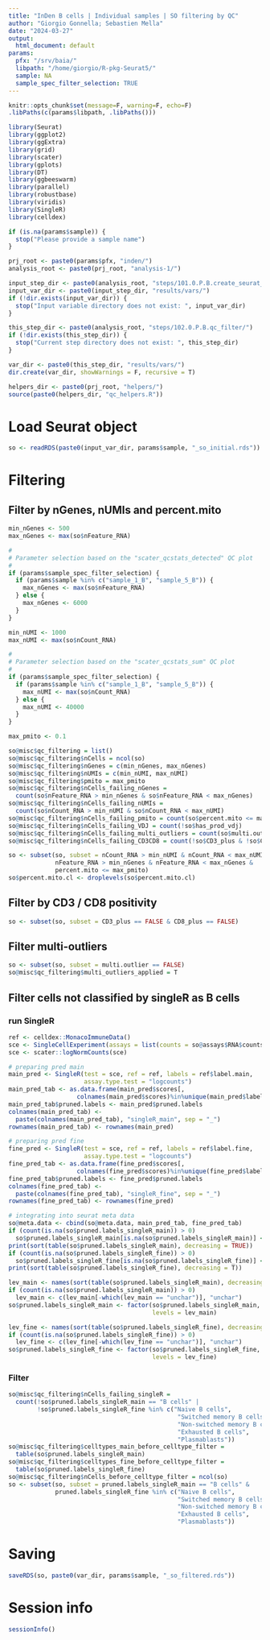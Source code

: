 ```yaml
---
title: "InDen B cells | Individual samples | SO filtering by QC"
author: "Giorgio Gonnella; Sebastien Mella"
date: "2024-03-27"
output:
  html_document: default
params:
  pfx: "/srv/baia/"
  libpath: "/home/giorgio/R-pkg-Seurat5/"
  sample: NA
  sample_spec_filter_selection: TRUE
---
```


```r
knitr::opts_chunk$set(message=F, warning=F, echo=F)
.libPaths(c(params$libpath, .libPaths()))

library(Seurat)
library(ggplot2)
library(ggExtra)
library(grid)
library(scater)
library(gplots)
library(DT)
library(ggbeeswarm)
library(parallel)
library(robustbase)
library(viridis)
library(SingleR)
library(celldex)

if (is.na(params$sample)) {
  stop("Please provide a sample name")
}

prj_root <- paste0(params$pfx, "inden/")
analysis_root <- paste0(prj_root, "analysis-1/")

input_step_dir <- paste0(analysis_root, "steps/101.0.P.B.create_seurat_obj/")
input_var_dir <- paste0(input_step_dir, "results/vars/")
if (!dir.exists(input_var_dir)) {
  stop("Input variable directory does not exist: ", input_var_dir)
}

this_step_dir <- paste0(analysis_root, "steps/102.0.P.B.qc_filter/")
if (!dir.exists(this_step_dir)) {
  stop("Current step directory does not exist: ", this_step_dir)
}

var_dir <- paste0(this_step_dir, "results/vars/")
dir.create(var_dir, showWarnings = F, recursive = T)

helpers_dir <- paste0(prj_root, "helpers/")
source(paste0(helpers_dir, "qc_helpers.R"))
```

# Load Seurat object

```r
so <- readRDS(paste0(input_var_dir, params$sample, "_so_initial.rds"))
```

# Filtering

## Filter by nGenes, nUMIs and percent.mito

```r
min_nGenes <- 500
max_nGenes <- max(so$nFeature_RNA)

#
# Parameter selection based on the "scater_qcstats_detected" QC plot
#
if (params$sample_spec_filter_selection) {
  if (params$sample %in% c("sample_1_B", "sample_5_B")) {
    max_nGenes <- max(so$nFeature_RNA)
  } else {
    max_nGenes <- 6000
  }
}
```

```r
min_nUMI <- 1000
max_nUMI <- max(so$nCount_RNA)

#
# Parameter selection based on the "scater_qcstats_sum" QC plot
#
if (params$sample_spec_filter_selection) {
  if (params$sample %in% c("sample_1_B", "sample_5_B")) {
    max_nUMI <- max(so$nCount_RNA)
  } else {
    max_nUMI <- 40000
  }
}
```

```r
max_pmito <- 0.1
```

```r
so@misc$qc_filtering = list()
so@misc$qc_filtering$nCells = ncol(so)
so@misc$qc_filtering$nGenes = c(min_nGenes, max_nGenes)
so@misc$qc_filtering$nUMIs = c(min_nUMI, max_nUMI)
so@misc$qc_filtering$pmito = max_pmito
so@misc$qc_filtering$nCells_failing_nGenes =
  count(so$nFeature_RNA > min_nGenes & so$nFeature_RNA < max_nGenes)
so@misc$qc_filtering$nCells_failing_nUMIs =
  count(so$nCount_RNA > min_nUMI & so$nCount_RNA < max_nUMI)
so@misc$qc_filtering$nCells_failing_pmito = count(so$percent.mito <= max_pmito)
so@misc$qc_filtering$nCells_failing_VDJ = count(!so$has_prod_vdj)
so@misc$qc_filtering$nCells_failing_multi_outliers = count(so$multi.outlier)
so@misc$qc_filtering$nCells_failing_CD3CD8 = count(!so$CD3_plus & !so$CD8_plus)
```

```r
so <- subset(so, subset = nCount_RNA > min_nUMI & nCount_RNA < max_nUMI &
             nFeature_RNA > min_nGenes & nFeature_RNA < max_nGenes &
             percent.mito <= max_pmito)
so$percent.mito.cl <- droplevels(so$percent.mito.cl)
```

## Filter by CD3 / CD8 positivity

```r
so <- subset(so, subset = CD3_plus == FALSE & CD8_plus == FALSE)
```

## Filter multi-outliers

```r
so <- subset(so, subset = multi.outlier == FALSE)
so@misc$qc_filtering$multi_outliers_applied = T
```

## Filter cells not classified by singleR as B cells

### run SingleR

```r
ref <- celldex::MonacoImmuneData()
sce <- SingleCellExperiment(assays = list(counts = so@assays$RNA$counts))
sce <- scater::logNormCounts(sce)

# preparing pred main
main_pred <- SingleR(test = sce, ref = ref, labels = ref$label.main,
                     assay.type.test = "logcounts")
main_pred_tab <- as.data.frame(main_pred$scores[,
                   colnames(main_pred$scores)%in%unique(main_pred$labels)])
main_pred_tab$pruned.labels <- main_pred$pruned.labels
colnames(main_pred_tab) <-
  paste(colnames(main_pred_tab), "singleR_main", sep = "_")
rownames(main_pred_tab) <- rownames(main_pred)

# preparing pred fine
fine_pred <- SingleR(test = sce, ref = ref, labels = ref$label.fine,
                     assay.type.test = "logcounts")
fine_pred_tab <- as.data.frame(fine_pred$scores[,
                   colnames(fine_pred$scores)%in%unique(fine_pred$labels)])
fine_pred_tab$pruned.labels <- fine_pred$pruned.labels
colnames(fine_pred_tab) <-
  paste(colnames(fine_pred_tab), "singleR_fine", sep = "_")
rownames(fine_pred_tab) <- rownames(fine_pred)

# integrating into seurat meta data
so@meta.data <- cbind(so@meta.data, main_pred_tab, fine_pred_tab)
if (count(is.na(so$pruned.labels_singleR_main)) > 0)
  so$pruned.labels_singleR_main[is.na(so$pruned.labels_singleR_main)] <- "unchar"
print(sort(table(so$pruned.labels_singleR_main), decreasing = TRUE))
if (count(is.na(so$pruned.labels_singleR_fine)) > 0)
  so$pruned.labels_singleR_fine[is.na(so$pruned.labels_singleR_fine)] <- "unchar"
print(sort(table(so$pruned.labels_singleR_fine), decreasing = T))

lev_main <- names(sort(table(so$pruned.labels_singleR_main), decreasing = TRUE))
if (count(is.na(so$pruned.labels_singleR_main)) > 0)
  lev_main <- c(lev_main[-which(lev_main == "unchar")], "unchar")
so$pruned.labels_singleR_main <- factor(so$pruned.labels_singleR_main,
                                        levels = lev_main)

lev_fine <- names(sort(table(so$pruned.labels_singleR_fine), decreasing = TRUE))
if (count(is.na(so$pruned.labels_singleR_fine)) > 0)
  lev_fine <- c(lev_fine[-which(lev_fine == "unchar")], "unchar")
so$pruned.labels_singleR_fine <- factor(so$pruned.labels_singleR_fine,
                                        levels = lev_fine)
```

### Filter

```r
so@misc$qc_filtering$nCells_failing_singleR =
  count(!so$pruned.labels_singleR_main == "B cells" |
        !so$pruned.labels_singleR_fine %in% c("Naive B cells",
                                               "Switched memory B cells",
                                               "Non-switched memory B cells",
                                               "Exhausted B cells",
                                               "Plasmablasts"))
so@misc$qc_filtering$celltypes_main_before_celltype_filter =
  table(so$pruned.labels_singleR_main)
so@misc$qc_filtering$celltypes_fine_before_celltype_filter =
  table(so$pruned.labels_singleR_fine)
so@misc$qc_filtering$nCells_before_celltype_filter = ncol(so)
so <- subset(so, subset = pruned.labels_singleR_main == "B cells" &
             pruned.labels_singleR_fine %in% c("Naive B cells",
                                               "Switched memory B cells",
                                               "Non-switched memory B cells",
                                               "Exhausted B cells",
                                               "Plasmablasts"))
```
# Saving

```r
saveRDS(so, paste0(var_dir, params$sample, "_so_filtered.rds"))
```

# Session info

```r
sessionInfo()
```
